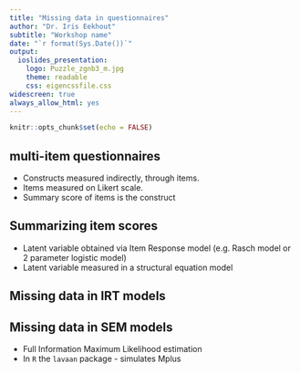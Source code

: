 ```yaml
---
title: "Missing data in questionnaires"
author: "Dr. Iris Eekhout"
subtitle: "Workshop name"
date: "`r format(Sys.Date())`"
output: 
  ioslides_presentation:
    logo: Puzzle_zgnb3_m.jpg
    theme: readable
    css: eigencssfile.css
widescreen: true
always_allow_html: yes
---
```


```r
knitr::opts_chunk$set(echo = FALSE)
```

## multi-item questionnaires

* Constructs measured indirectly, through items.
* Items measured on Likert scale.
* Summary score of items is the construct

## Summarizing item scores

* Latent variable obtained via Item Response model (e.g. Rasch model or 2 parameter logistic model)
* Latent variable measured in a structural equation model

## Missing data in IRT models


## Missing data in SEM models

* Full Information Maximum Likelihood estimation
* In `R` the `lavaan` package - simulates Mplus
